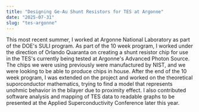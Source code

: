 ```yaml
---
title: "Designing Ge-Au Shunt Resistors for TES at Argonne"
date: "2025-07-31"
slug: "tes-argonne"
---
```


This most recent summer, I worked at Argonne National Laboratory as part of the DOE's SULI program. As part of the 10 week program, I worked under the direction of Orlando Quaranta
on creating a shunt resistor chip for use in the TES's currently being tested at Argonne's Advanced Photon Source. The chips we were using previously were manufactured by NIST,
and we were looking to be able to produce chips in house. After the end of the 10 week program, I was extended on the project and worked on the theoretical suporconductor 
mathematics, trying to find a model that represents unohmic behavior in the bilayer due to proximity effect. I also contributed software analysis and mapping of TES data to 
readable graphs to be presented at the Applied Superconductivity Conference later this year.

<object data="SULI___Argonne_Project_Write_Up.pdf" type="application/pdf" width="800" height="600"></object>

